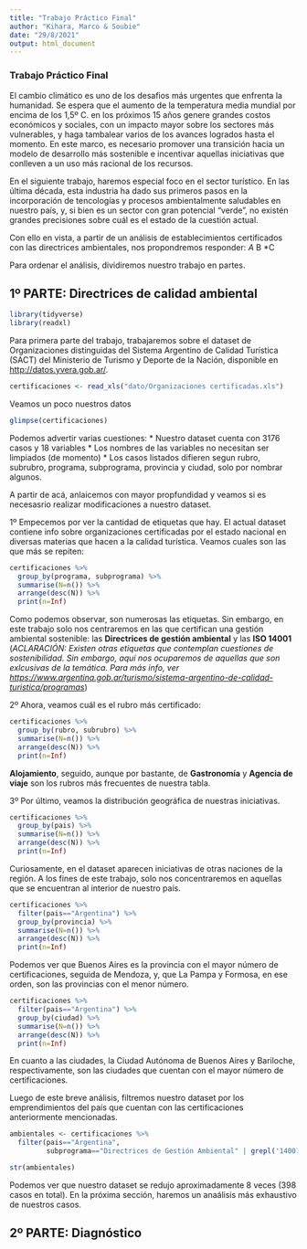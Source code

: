 ```yaml
---
title: "Trabajo Práctico Final"
author: "Kihara, Marco & Soubie"
date: "29/8/2021"
output: html_document
---
```


### **Trabajo Práctico Final**

El cambio climático es uno de los desafios más urgentes que enfrenta la humanidad. Se espera que el aumento de la temperatura media mundial por encima de los 1,5º C. en los próximos 15 años genere grandes costos económicos y sociales, con un impacto mayor sobre los sectores más vulnerables, y haga tambalear varios de los avances logrados hasta el momento. En este marco, es necesario promover una transición hacia un modelo de desarrollo más sostenible e incentivar aquellas iniciativas que conlleven a un uso más racional de los recursos.

En el siguiente trabajo, haremos especial foco en el sector turístico. En las última década, esta industria ha dado sus primeros pasos en la incorporación de tencologías y procesos ambientalmente saludables en nuestro país, y, si bien es un sector con gran potencial "verde", no existén grandes precisiones sobre cuál es el estado de la cuestión actual.

Con ello en vista, a partir de un análisis de establecimientos certificados con las directrices ambientales, nos propondremos responder:
*A
*B
*C

Para ordenar el análisis, dividiremos nuestro trabajo en partes.

## 1º PARTE: Directrices de calidad ambiental

```r
library(tidyverse)
library(readxl)
```

Para primera parte del trabajo, trabajaremos sobre el dataset de Organizaciones distinguidas del Sistema Argentino de Calidad Turística (SACT) del Ministerio de Turismo y Deporte de la Nación, disponible en <http://datos.yvera.gob.ar/>.

```r
certificaciones <- read_xls("dato/Organizaciones certificadas.xls")
```

Veamos un poco nuestros datos

```r
glimpse(certificaciones)
```

Podemos advertir varias cuestiones:
* Nuestro dataset cuenta con 3176 casos y 18 variables
* Los nombres de las variables no necesitan ser limpiados (de momento)
* Los casos listados difieren segun rubro, subrubro, programa, subprograma, provincia y ciudad, solo por nombrar algunos.

A partir de acá, anlaicemos con mayor propfundidad y veamos si es necesasrio realizar modificaciones a nuestro dataset.

1º Empecemos por ver la cantidad de etiquetas que hay. El actual dataset contiene info sobre organizaciones certificadas por el estado nacional en diversas materias que hacen a la calidad turística. Veamos cuales son las que más se repiten:

```r
certificaciones %>% 
  group_by(programa, subprograma) %>% 
  summarise(N=n()) %>% 
  arrange(desc(N)) %>% 
  print(n=Inf)
```

Como podemos observar, son numerosas las etiquetas. Sin embargo, en este trabajo solo nos centraremos en las que certifican una gestión ambiental sostenible: las **Directrices de gestión ambiental** y las **ISO 14001**
(*ACLARACIÓN: Existen otras etiquetas que contemplan cuestiones de sostenibilidad. Sin embargo, aquí nos ocuparemos de aquellas que son exlcusivas de la temática. Para más info, ver <https://www.argentina.gob.ar/turismo/sistema-argentino-de-calidad-turistica/programas>*)

2º Ahora, veamos cuál es el rubro más certificado:

```r
certificaciones %>% 
  group_by(rubro, subrubro) %>% 
  summarise(N=n()) %>% 
  arrange(desc(N)) %>% 
  print(n=Inf)
```
**Alojamiento**, seguido, aunque por bastante, de **Gastronomía** y **Agencia de viaje** son los rubros más frecuentes de nuestra tabla.

3º Por último, veamos la distribución geográfica de nuestras iniciativas.

```r
certificaciones %>% 
  group_by(pais) %>% 
  summarise(N=n()) %>% 
  arrange(desc(N)) %>% 
  print(n=Inf)
```

Curiosamente, en el dataset aparecen iniciativas de otras naciones de la región. A los fines de este trabajo, solo nos concentraremos en aquellas que se encuentran al interior de nuestro país.

```r
certificaciones %>% 
  filter(pais=="Argentina") %>% 
  group_by(provincia) %>% 
  summarise(N=n()) %>% 
  arrange(desc(N)) %>% 
  print(n=Inf)
```

Podemos ver que Buenos Aires es la provincia con el mayor número de certificaciones, seguida de Mendoza, y, que La Pampa y Formosa, en ese orden, son las provincias con el menor número.

```r
certificaciones %>% 
  filter(pais=="Argentina") %>% 
  group_by(ciudad) %>% 
  summarise(N=n()) %>% 
  arrange(desc(N)) %>% 
  print(n=Inf)
```

En cuanto a las ciudades, la Ciudad Autónoma de Buenos Aires y Bariloche, respectivamente, son las ciudades que cuentan con el mayor número de certificaciones.

Luego de este breve análisis, filtremos nuestro dataset por los emprendimientos del país que cuentan con las certificaciones anteriormente mencionadas.

```r
ambientales <- certificaciones %>% 
  filter(pais=="Argentina",
         subprograma=="Directrices de Gestión Ambiental" | grepl('14001', subprograma))
```

```r
str(ambientales)
```

Podemos ver que nuestro dataset se redujo aproximadamente 8 veces (398 casos en total). En la próxima sección, haremos un anaálisis más exhaustivo de nuestros casos.

## 2º PARTE: Diagnóstico

